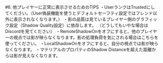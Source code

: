 #6. 他プレイヤーに正常に表示させるためのTIPS
・UserランクはTrustedにしてください。（User偽装機能を使うとデフォルトセーフティ設定ではフレンド以外に表示されなくなります。）
・影の品質は見ているプレイヤー側のグラフィック設定（Shadow Quality設定）に依存します。
（どうしてもいやな場合はDiscordを見てください）
・RemoteShadowOnをオフにすると、他のプレイヤーの視点では影が映らなくなります。影の処理負荷を気にされる場合はこちらを使ってください。
・LocalShadowOnをオフにすると、自分の視点では影が映らなくなります。
・マテリアルのプロパティのShadow Distanceを超えた距離からは影が見えなくなります。